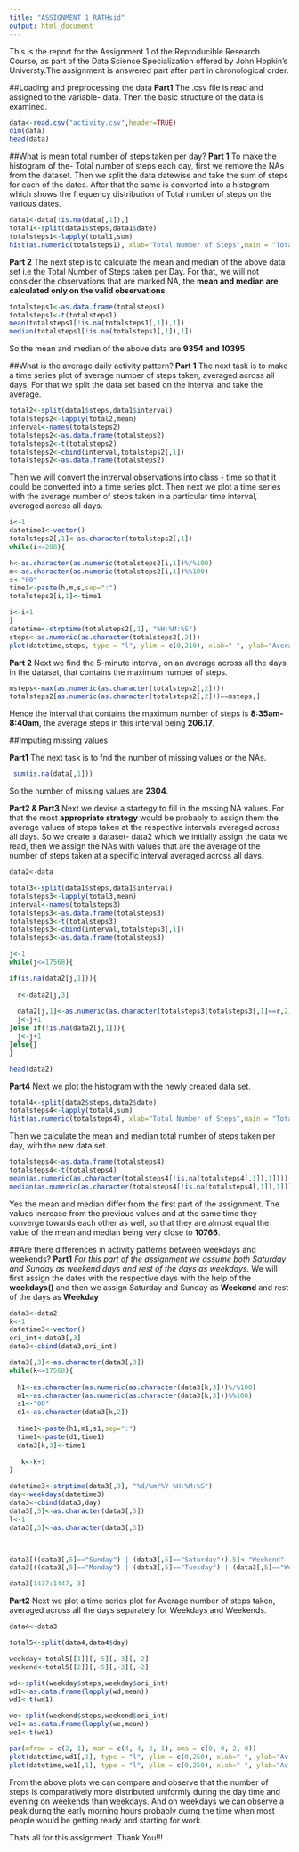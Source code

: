 ```yaml
---
title: "ASSIGNMENT 1_RATHsid"
output: html_document
---
```

This is the report for the Assignment 1 of the Reproducible Research Course, as part of the Data Science Specialization offered by John Hopkin's Universty.The assignment is answered part after part in chronological order.

##Loading and preprocessing the data
**Part1**
The .csv file is read and assigned to the variable- data. Then the basic structure of the data is examined.
```r
data<-read.csv("activity.csv",header=TRUE)
dim(data)
head(data)
```


##What is mean total number of steps taken per day?
**Part 1**
To make the histogram of the- Total number of steps each day, first we remove the NAs from the dataset. Then we split the data datewise and take the sum of steps for each of the dates. After that the same is converted into a histogram which shows the frequency distribution of Total number of steps on the various dates.
```r
data1<-data[!is.na(data[,1]),]
total1<-split(data1$steps,data1$date)
totalsteps1<-lapply(total1,sum)
hist(as.numeric(totalsteps1), xlab="Total Number of Steps",main = "Total Number of Steps taken per Day")
```

**Part 2**
The next step is to calculate the mean and median of the above data set i.e the Total Number of Steps taken per Day. For that, we will not consider the observations that are marked NA, the **mean and median are calculated only on the valid observations**. 
```r
totalsteps1<-as.data.frame(totalsteps1)
totalsteps1<-t(totalsteps1)
mean(totalsteps1[!is.na(totalsteps1[,1]),1])
median(totalsteps1[!is.na(totalsteps1[,1]),1])
```
So the mean and median of the above data are **9354 and 10395**.


##What is the average daily activity pattern?
**Part 1**
The next task is to make a time series plot of average number of steps taken, averaged across all days. For that we split the data set based on the interval and take the average.

```r
total2<-split(data1$steps,data1$interval)
totalsteps2<-lapply(total2,mean)
interval<-names(totalsteps2)
totalsteps2<-as.data.frame(totalsteps2)
totalsteps2<-t(totalsteps2)
totalsteps2<-cbind(interval,totalsteps2[,1])
totalsteps2<-as.data.frame(totalsteps2)

```
Then we will convert the intrerval observations into class - time so that it could be converted into a time series plot. Then next we plot a time series with the average number of steps taken in a particular time interval, averaged across all days.

```r
i<-1
datetime1<-vector()
totalsteps2[,1]<-as.character(totalsteps2[,1])
while(i<=288){

h<-as.character(as.numeric(totalsteps2[i,1])%/%100)
m<-as.character(as.numeric(totalsteps2[i,1])%%100)
s<-"00"
time1<-paste(h,m,s,sep=":")
totalsteps2[i,1]<-time1

i<-i+1
}
datetime<-strptime(totalsteps2[,1], "%H:%M:%S")
steps<-as.numeric(as.character(totalsteps2[,2]))
plot(datetime,steps, type = "l", ylim = c(0,210), xlab=" ", ylab="Average Total Number of Steps",main="Average number of steps taken,averaged across all days")

```


**Part 2**
Next we find the 5-minute interval, on an average across all the days in the dataset, that contains the maximum number of steps.
```r

msteps<-max(as.numeric(as.character(totalsteps2[,2])))
totalsteps2[as.numeric(as.character(totalsteps2[,2]))==msteps,]

```
Hence the interval that contains the maximum number of steps is **8:35am-8:40am**, the average steps in this interval being **206.17**.

##Imputing missing values

**Part1**
The next task is to fnd the number of missing values or the NAs. 

```r
 sum(is.na(data[,1]))

```
So the number of missing values are **2304**.

**Part2 & Part3**
Next we devise a startegy to fill in the mssing NA values. 
For that the most **appropriate strategy** would be probably to assign them the average values of steps taken at the respective intervals averaged across all days. 
So we create a dataset- data2 which we initially assign the data we read, then we assign the NAs with values that are the average of the number of steps taken at a specific interval averaged across all days.

```r
data2<-data

total3<-split(data1$steps,data1$interval)
totalsteps3<-lapply(total3,mean)
interval<-names(totalsteps3)
totalsteps3<-as.data.frame(totalsteps3)
totalsteps3<-t(totalsteps3)
totalsteps3<-cbind(interval,totalsteps3[,1])
totalsteps3<-as.data.frame(totalsteps3)

j<-1
while(j<=17568){

if(is.na(data2[j,1])){
  
  r<-data2[j,3]
  
  data2[j,1]<-as.numeric(as.character(totalsteps3[totalsteps3[,1]==r,2]))
  j<-j+1
}else if(!is.na(data2[j,1])){
  j<-j+1
}else{}
}

head(data2)
```

**Part4**
Next we plot the histogram with the newly created data set.
```r

total4<-split(data2$steps,data2$date)
totalsteps4<-lapply(total4,sum)
hist(as.numeric(totalsteps4), xlab="Total Number of Steps",main = "Total Number of Steps taken per Day")
```

Then we calculate the mean and median total number of steps taken per day, with the new data set.
```r
totalsteps4<-as.data.frame(totalsteps4)
totalsteps4<-t(totalsteps4)
mean(as.numeric(as.character(totalsteps4[!is.na(totalsteps4[,1]),1])))
median(as.numeric(as.character(totalsteps4[!is.na(totalsteps4[,1]),1])))

```

Yes the mean and median differ from the first part of the assignment. The values increase from the previous values and at the same time they converge towards each other as well, so that they are almost equal the value of the mean and median being very close to **10766**.

##Are there differences in activity patterns between weekdays and weekends?
**Part1**
*For this part of the assignment we assume both Saturday and Sunday as weekend days and rest of the days as weekdays.*
We will first assign the dates with the respective days with the help of the **weekdays()** and then we assign Saturday and Sunday as **Weekend** and rest of the days as **Weekday**

```r
data3<-data2
k<-1
datetime3<-vector()
ori_int<-data3[,3]
data3<-cbind(data3,ori_int)

data3[,3]<-as.character(data3[,3])
while(k<=17568){
  
  h1<-as.character(as.numeric(as.character(data3[k,3]))%/%100)
  m1<-as.character(as.numeric(as.character(data3[k,3]))%%100)
  s1<-"00"
  d1<-as.character(data3[k,2])
  
  time1<-paste(h1,m1,s1,sep=":")
  time1<-paste(d1,time1)
  data3[k,3]<-time1
                   
   k<-k+1
}

datetime3<-strptime(data3[,3], "%d/%m/%Y %H:%M:%S")
day<-weekdays(datetime3)
data3<-cbind(data3,day)
data3[,5]<-as.character(data3[,5])
l<-1
data3[,5]<-as.character(data3[,5])



data3[((data3[,5]=="Sunday") | (data3[,5]=="Saturday")),5]<-"Weekend"
data3[((data3[,5]=="Monday") | (data3[,5]=="Tuesday") | (data3[,5]=="Wednesday") | (data3[,5]=="Thursday") | (data3[,5]=="Friday")),5]<-"Weekday"

data3[1437:1447,-3] 

```

**Part2**
Next we plot a time series plot for Average number of steps taken, averaged across all the days separately for Weekdays and Weekends.

```r
data4<-data3

total5<-split(data4,data4$day)

weekday<-total5[[1]][,-5][,-3][,-2]
weekend<-total5[[2]][,-5][,-3][,-2]

wd<-split(weekday$steps,weekday$ori_int)
wd1<-as.data.frame(lapply(wd,mean))
wd1<-t(wd1)

we<-split(weekend$steps,weekend$ori_int)
we1<-as.data.frame(lapply(we,mean))
we1<-t(we1)

par(mfrow = c(2, 1), mar = c(4, 4, 2, 1), oma = c(0, 0, 2, 0))
plot(datetime,wd1[,1], type = "l", ylim = c(0,250), xlab=" ", ylab="Av. Total Steps",main="Average number of steps taken,averaged across all weekdays")
plot(datetime,we1[,1], type = "l", ylim = c(0,250), xlab=" ", ylab="Av. Total Steps",main="Average number of steps taken,averaged across all weekends")
```


From the above plots we can compare and observe that the number of steps is comparatively more distributed uniformly during the day time and evening on weekends than weekdays. And on weekdays we can observe a peak durng the early morning hours probably durng the time when most people would be getting ready and starting for work.

Thats all for this assignment. Thank You!!!














